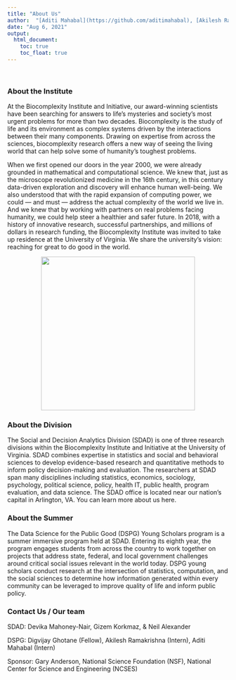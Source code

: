```yaml
---
title: "About Us"
author:  "[Aditi Mahabal](https://github.com/aditimahabal), [Akilesh Ramakrishnan](https://github.com/asrkr), [Digvijay Ghotane](https://github.com/diggyg97), [Devika Mahoney-Nair](https://github.com/DevikaNair90), [Neil Alexander](https://github.com/neilalex), and [Gizem Korkmaz](https://github.com/gkorkmaz) at [University of Virginia, Biocomplexity Institute](https://biocomplexity.virginia.edu/institute/divisions/social-and-decision-analytics)"
date: "Aug 6, 2021"
output:
  html_document:
    toc: true
    toc_float: true
---
```


<br>

### About the Institute

At the Biocomplexity Institute and Initiative, our award-winning scientists have been searching for answers to life’s mysteries and society's most urgent problems for more than two decades. Biocomplexity is the study of life and its environment as complex systems driven by the interactions between their many components. Drawing on expertise from across the sciences, biocomplexity research offers a new way of seeing the living world that can help solve some of humanity’s toughest problems.

When we first opened our doors in the year 2000, we were already grounded in mathematical and computational science. We knew that, just as the microscope revolutionized medicine in the 16th century, in this century data-driven exploration and discovery will enhance human well-being. We also understood that with the rapid expansion of computing power, we could — and must — address the actual complexity of the world we live in. And we knew that by working with partners on real problems facing humanity, we could help steer a healthier and safer future. In 2018, with a history of innovative research, successful partnerships, and millions of dollars in research funding, the Biocomplexity Institute was invited to take up residence at the University of Virginia. We share the university’s vision: reaching for great to do good in the world.

<center><img src="images/inst_bicomplex_4c_c.jpeg" width="350px"></center>  

### About the Division
The Social and Decision Analytics Division (SDAD) is one of three research divisions within the Biocomplexity Institute and Initiative at the University of Virginia. SDAD combines expertise in statistics and social and behavioral sciences to develop evidence-based research and quantitative methods to inform policy decision-making and evaluation. The researchers at SDAD span many disciplines including statistics, economics, sociology, psychology, political science, policy, health IT, public health, program evaluation, and data science. The SDAD office is located near our nation's capital in Arlington, VA. You can learn more about us here.


### About the Summer

The Data Science for the Public Good (DSPG) Young Scholars program is a summer immersive program held at SDAD. Entering its eighth year, the program engages students from across the country to work together on projects that address state, federal, and local government challenges around critical social issues relevant in the world today. DSPG young scholars conduct research at the intersection of statistics, computation, and the social sciences to determine how information generated within every community can be leveraged to improve quality of life and inform public policy.


### Contact Us / Our team

SDAD: Devika Mahoney-Nair, Gizem Korkmaz, & Neil Alexander

DSPG: Digvijay Ghotane (Fellow), Akilesh Ramakrishna (Intern), Aditi Mahabal (Intern)

Sponsor: Gary Anderson, National Science Foundation (NSF), National Center for Science and Engineering (NCSES)


